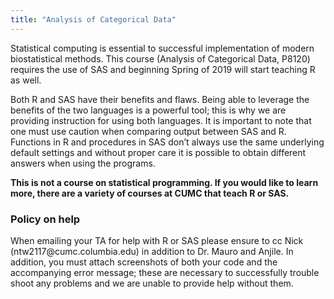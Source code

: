 ```yaml
---
title: "Analysis of Categorical Data"
---
```


Statistical computing is essential to successful implementation of modern biostatistical methods. This course (Analysis of Categorical Data, P8120) requires the use of SAS and beginning Spring of 2019 will start teaching R as well. 

Both R and SAS have their benefits and flaws. Being able to leverage the benefits of the two languages is a powerful tool; this is why we are providing instruction for using both languages. It is important to note that one must use caution when comparing output between SAS and R. Functions in R and procedures in SAS don't always use the same underlying default settings and without proper care it is possible to obtain different answers when using the programs. 

**This is not a course on statistical programming. If you would like to learn more, there are a variety of courses at CUMC that teach R or SAS.**

### Policy on help

When emailing your TA for help with R or SAS please ensure to cc Nick (ntw2117@cumc.columbia.edu) in addition to Dr. Mauro and Anjile. In addition, you must attach screenshots of both your code and the accompanying error message; these are necessary to successfully trouble shoot any problems and we are unable to provide help without them.